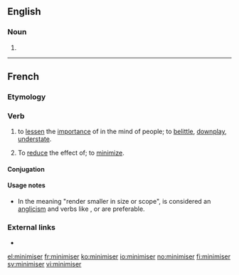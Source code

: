 ==English==

===Noun===
{{en-noun}}

# {{alternative spelling of|minimizer|lang=en}}

----

==French==

===Etymology===
{{suffix|minimum|iser|lang=fr}}

===Verb===
{{fr-verb}}

# to [[lessen]] the [[importance]] of in the mind of people; to [[belittle]], [[downplay]], [[understate]].
# {{context|proscribed|lang=fr}} To [[reduce]] the effect of; to [[minimize]].

====Conjugation====
{{fr-conj-er|minimis|avoir}}

====Usage notes====
* In the meaning "render smaller in size or scope", {{term||minimiser}} is considered an [[anglicism]] and verbs like {{term|réduire}}, {{term|limiter}} or {{term|atténuer}} are preferable.

===External links===
* {{R:TLFi}}

[[el:minimiser]]
[[fr:minimiser]]
[[ko:minimiser]]
[[io:minimiser]]
[[no:minimiser]]
[[fi:minimiser]]
[[sv:minimiser]]
[[vi:minimiser]]